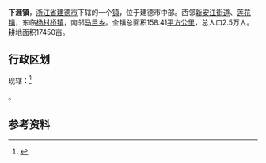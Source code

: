 {{中国乡级行政区|33/01/82/106/000}}
'''下涯镇'''，[[浙江省|浙江省]][[建德市|建德市]]下辖的一个[[镇|镇]]，位于建德市中部。西邻[[新安江街道|新安江街道]]、[[莲花镇_(建德市)|莲花镇]]，东临[[杨村桥镇|杨村桥镇]]，南邻[[马目乡|马目乡]]。全镇总面积158.41[[平方公里|平方公里]]，总人口2.5万人。耕地面积17450亩。

==行政区划==
现辖：<ref>{{PRC admin/ref sgc|33/01/82/106/000}}</ref>

{{PRC admin/children|33/01/82/106/000}}。

==参考资料==
{{reflist}}

{{PRC admin/navcat|33/01/82/106/000}}
